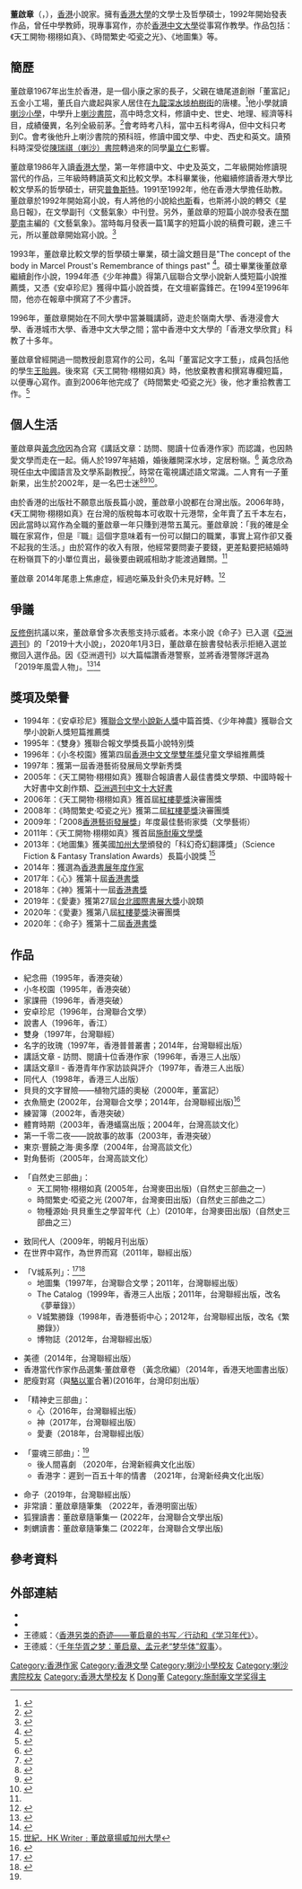 {{Infobox Writer
|name        = 董啟章
|image       = 
|imagesize   = 300px
|caption     = 
|pseudonym   = 
|birth_date  = 1967年
|birth_place = {{HKG-1959}}
|occupation  = [[作家|作家]]、[[評論家|評論家]]
|nationality = 
|period      = 
|genre       = [[小說|小說]]
|subject     = 
|movement    = 
|spouse      = [[黃念欣|黃念欣]]
|children    = 董新果
|partner     =
|signature   = 
|education= 
* [[香港大學|香港大學]]文學士（1989）
* [[香港大學|香港大學]]比較文學哲學碩士（1993）
}}

'''董啟章'''（{{lang-en|DUNG Kai Cheung}}，{{bd|1967年|||}}），[[香港|香港]]小說家。擁有[[香港大學|香港大學]]的文學士及哲學碩士，1992年開始發表作品，曾任中學教師，現專事寫作，亦於[[香港中文大學|香港中文大學]]從事寫作教學。作品包括：《天工開物·栩栩如真》、《時間繁史·啞瓷之光》、《地圖集》等。

== 簡歷 ==
董啟章1967年出生於香港，是一個小康之家的長子，父親在塘尾道創辦「董富記」五金小工場，董氏自六歲起與家人居住在[[九龍|九龍]][[深水埗|深水埗]][[柏樹街|柏樹街]]的唐樓。<ref>{{cite web |url=https://www.yahoo.com/news/%E6%88%91%E5%AF%AB%E6%95%85%E6%88%91%E5%9C%A8-%E8%91%A3%E5%95%9F%E7%AB%A0-160000337.html |title=我寫故我在 董啟章 |last= |first= |date=2014-06-25 |website= |publisher=泛華匯訊 |access-date=2019-11-03 |quote= |archive-date=2019-11-03 |archive-url=https://web.archive.org/web/20191103093021/https://www.yahoo.com/news/%E6%88%91%E5%AF%AB%E6%95%85%E6%88%91%E5%9C%A8-%E8%91%A3%E5%95%9F%E7%AB%A0-160000337.html |dead-url=no }}</ref>他小學就讀[[喇沙小學|喇沙小學]]，中學升上[[喇沙書院|喇沙書院]]，高中時念文科，修讀中史、世史、地理、經濟等科目，成績優異，名列全級前茅。<ref>{{cite web |url=http://www.hkauthoroftheyear.com/tc/author/detail/24 |title=2014年年度作家 董啟章 |last= |first= |date=2014 |website= |publisher=香港年度作家展 |access-date=2019-11-03 |quote= |archive-date=2020-08-06 |archive-url=https://web.archive.org/web/20200806160010/http://www.hkauthoroftheyear.com/tc/author/detail/24 |dead-url=no }}</ref>會考時考八科，當中五科考得A，但中文科只考到C。會考後他升上喇沙書院的預科班，修讀中國文學、中史、西史和英文。讀預科時深受從[[陳瑞祺（喇沙）書院|陳瑞祺（喇沙）書院]]轉過來的同學[[巢立仁|巢立仁]]影響。

董啟章1986年入讀[[香港大學|香港大學]]，第一年修讀中文、中史及英文，二年級開始修讀現當代的作品，三年級時轉讀英文和比較文學。本科畢業後，他繼續修讀香港大學比較文學系的哲學碩士，研究[[普魯斯特|普魯斯特]]。1991至1992年，他在香港大學擔任助教。董啟章於1992年開始寫小說，有人將他的小說給[[也斯|也斯]]看，也斯將小說的轉交《星島日報》，在文學副刊〈文藝氣象〉中刊登。另外，董啟章的短篇小說亦發表在[[關夢南|關夢南]]主編的《文藝氣象》。當時每月發表一篇1萬字的短篇小說的稿費可觀，達三千元，所以董啟章開始寫小說。<ref>{{cite news |title=「認識我的，早已認識；不認識我的，可以從這裏開始……」 ──專訪董啟章（上） |author=馮珍今 |date=2020-11-02 |work=灼見名家 |url=https://www.master-insight.com/%E3%80%8C%E8%AA%8D%E8%AD%98%E6%88%91%E7%9A%84%EF%BC%8C%E6%97%A9%E5%B7%B2%E8%AA%8D%E8%AD%98%EF%BC%9B%E4%B8%8D%E8%AA%8D%E8%AD%98%E6%88%91%E7%9A%84%EF%BC%8C%E5%8F%AF%E4%BB%A5%E5%BE%9E%E9%80%99%E8%A3%8F/}}</ref>

1993年，董啟章比較文學的哲學碩士畢業，碩士論文題目是"The concept of the body in Marcel Proust's Remembrance of things past" <ref>{{cite book |title=The concept of the body in Marcel Proust's Remembrance of things past |author=Dung Kai-cheung |year=1993 |publisher=University of Hong Kong |url=http://dx.doi.org/10.5353/th_b3121142 }}</ref>。碩士畢業後董啟章繼續創作小說，1994年憑《少年神農》得第八屆聯合文學小說新人獎短篇小說推薦獎，又憑《安卓珍尼》獲得中篇小說首獎，在文壇嶄露鋒芒。在1994至1996年間，他亦在報章中撰寫了不少書評。

1996年，董啟章開始在不同大學中當兼職講師，遊走於嶺南大學、香港浸會大學、香港城市大學、香港中文大學之間；當中香港中文大學的「香港文學欣賞」科教了十多年。

董啟章曾經開過一間教授創意寫作的公司，名叫「董富記文字工藝」，成員包括他的學生[[王貽興|王貽興]]。後來寫《天工開物·栩栩如真》時，他放棄教書和撰寫專欄短篇，以便專心寫作。直到2006年他完成了《時間繁史·啞瓷之光》後，他才重拾教書工作。<ref name="ap20061022">{{cite news |title=全職作家的無業生活 |author=梁文道 |work=蘋果日報 |date=2006-10-22 |url=https://hk.appledaily.com/columnist/20061022/GKNTUSQRK6GC3IXLKSIDBPO34M/ |accessdate=2020-11-05 |archive-date=2021-06-21 |archive-url=https://web.archive.org/web/20210621165727/https://hk.appledaily.com/columnist/20061022/GKNTUSQRK6GC3IXLKSIDBPO34M/ |dead-url=yes }}</ref>

== 個人生活 ==
董啟章與[[黃念欣|黃念欣]]因為合寫《講話文章：訪問、閱讀十位香港作家》而認識，也因熱愛文學而走在一起。倆人於1997年結婚，婚後離開深水埗，定居粉嶺。<ref>{{cite news |title=「認識我的，早已認識；不認識我的，可以從這裏開始……」 ──專訪董啟章（上） |date=2020-11-02 |author=馮珍今 |work=灼見名家  |url=https://www.master-insight.com/%E3%80%8C%E8%AA%8D%E8%AD%98%E6%88%91%E7%9A%84%EF%BC%8C%E6%97%A9%E5%B7%B2%E8%AA%8D%E8%AD%98%EF%BC%9B%E4%B8%8D%E8%AA%8D%E8%AD%98%E6%88%91%E7%9A%84%EF%BC%8C%E5%8F%AF%E4%BB%A5%E5%BE%9E%E9%80%99%E8%A3%8F/ }}</ref> 黃念欣為現任[[香港中文大學|中大]]中國語言及文學系副教授<ref name="中大黃念欣">{{cite web | language=zh-hk | publisher= | title=香港中文大學‧中國語言及文學系 | url=http://www.cuhk.edu.hk/chi/cn/Staff/WongNY.htm | author= | date= | accessdate=2008-09-20 | archive-date=2015-12-18 | archive-url=https://web.archive.org/web/20151218070031/http://www.cuhk.edu.hk/chi/cn/Staff/WongNY.htm | dead-url=no }}</ref>，時常在電視講述語文常識。二人育有一子董新果，出生於2002年，是一名巴士迷<ref name="星島">{{cite news | language = zh-hk | author = 姜秀雯| coauthors = | url = | title = 董啟章破格文學絕不妥協 |work=星島日報 |pages=Z05 | date=2007-08-19 | accessdate = 2008-09-05 }}</ref><ref name="明報">{{cite news | language = zh-hk | author = 葉敏芝 | coauthors = | url = | title = 董啟章黃念欣結新果 自在話成長| work = | publisher = 明報 | pages = 教得樂 P10-P12 | date = 2007-07-24| accessdate = 2008-09-05}}</ref><ref>{{cite news |title=拒當怪獸母親中大教授黃念欣 教子「非常道」 |date=2011-10-17 |author=王家瑜 |work=香港經濟日報 }}</ref>。

由於香港的出版社不願意出版長篇小說，董啟章小說都在台灣出版。2006年時，《天工開物‧栩栩如真》在台灣的版稅每本可收取十元港幣，全年賣了五千本左右，因此當時以寫作為全職的董啟章一年只賺到港幣五萬元。董啟章說：「我的確是全職在家寫作，但是『職』這個字意味着有一份可以餬口的職業，事實上寫作卻又養不起我的生活。」由於寫作的收入有限，他經常要問妻子要錢，更差點要把結婚時在粉嶺買下的小單位賣出，最後要由親戚相助才能渡過難關。<ref name="ap20061022" />

董啟章 2014年尾患上焦慮症，經過吃藥及針灸仍未見好轉。<ref>{{cite news |title=董啟章：今次寫 科幻小說 |date=2019-01-18 |work=明報 |url=https://news.mingpao.com/ins/%E6%96%87%E6%91%98/article/20190118/s00022/1547799019313/%E8%91%A3%E5%95%9F%E7%AB%A0-%E4%BB%8A%E6%AC%A1%E5%AF%AB-%E7%A7%91%E5%B9%BB%E5%B0%8F%E8%AA%AA |accessdate=2020-11-05 |archive-date=2019-02-06 |archive-url=https://web.archive.org/web/20190206024403/https://news.mingpao.com/ins/%e6%96%87%e6%91%98/article/20190118/s00022/1547799019313/%e8%91%a3%e5%95%9f%e7%ab%a0-%e4%bb%8a%e6%ac%a1%e5%af%ab-%e7%a7%91%e5%b9%bb%e5%b0%8f%e8%aa%aa |dead-url=no }}</ref>

== 爭議 ==
[[反修例|反修例]]抗議以來，董啟章曾多次表態支持示威者。本來小說《命子》已入選《[[亞洲週刊|亞洲週刊]]》的「2019十大小說」，2020年1月3日，董啟章在臉書發帖表示拒絕入選並撤回入選作品。因《亞洲週刊》以大篇幅讚香港警察，並將香港警隊評選為「2019年風雲人物」。<ref>{{cite news |title=董啟章轟《亞洲週刊》無視警暴 |date=2020-01-04 |author= |work=蘋果日報 |url=https://hk.appledaily.com/local/20200104/CWL4OAYLJH2KLP7LOATV7PHG7E/ |accessdate=2020-11-05 |archive-date=2021-05-29 |archive-url=https://web.archive.org/web/20210529225848/https://hk.appledaily.com/local/20200104/CWL4OAYLJH2KLP7LOATV7PHG7E/ |dead-url=no }}</ref><ref>{{cite news |title=《亞洲週刊》捧港警 作家董啟章羞與為伍 |date=2020-01-04 |author=孫芸 |work=大紀元 |url=https://www.epochtimes.com/b5/20/1/3/n11766347.htm |accessdate=2020-11-05 |archive-date=2020-01-06 |archive-url=https://web.archive.org/web/20200106220926/http://www.epochtimes.com/b5/20/1/3/n11766347.htm |dead-url=no }}</ref>{{better source needed|date=2021-05-26}}

==獎項及榮譽==
*1994年：《安卓珍尼》獲[[聯合文學小說新人獎|聯合文學小說新人獎]]中篇首獎、《少年神農》獲聯合文學小說新人獎短篇推薦獎
*1995年：《雙身》獲聯合報文學獎長篇小說特別獎
*1996年：《小冬校園》獲第四屆[[香港中文文學雙年獎|香港中文文學雙年獎]]兒童文學組推薦獎
*1997年：獲第一屆香港藝術發展局文學新秀獎
*2005年：《天工開物·栩栩如真》獲聯合報讀書人最佳書獎文學類、中國時報十大好書中文創作類、[[亞洲週刊中文十大好書|亞洲週刊中文十大好書]]
*2006年：《天工開物·栩栩如真》獲首屆[[紅樓夢獎|紅樓夢獎]]決審團獎
*2008年：《時間繁史·啞瓷之光》獲第二屆[[紅樓夢獎|紅樓夢獎]]決審團獎
*2009年：「2008[[香港藝術發展獎|香港藝術發展獎]]」年度最佳藝術家獎（文學藝術）
*2011年：《天工開物·栩栩如真》獲首屆[[施耐庵文學獎|施耐庵文學獎]]
*2013年：《地圖集》獲美國[[加州大學|加州大學]]頒發的「科幻奇幻翻譯獎」（Science Fiction & Fantasy Translation Awards）長篇小說獎 <ref>[http://premium.mingpao.com/pda/ppc/colDocDetail.cfm?PublishDate=20130831&File=vx001b.txt&token=b218bc260b89c0 世紀．HK Writer﹕董啟章揚威加州大學]</ref>
*2014年：獲選為[[香港書展年度作家|香港書展年度作家]]
*2017年：《心》獲第十屆[[香港書獎|香港書獎]]
*2018年：《神》獲第十一屆[[香港書獎|香港書獎]]
*2019年：《愛妻》獲第27屆[[台北國際書展大獎|台北國際書展大獎]]小說類
*2020年：《愛妻》獲第八屆[[紅樓夢獎|紅樓夢獎]]決審團獎
*2020年：《命子》獲第十二屆[[香港書獎|香港書獎]]

==作品==
*紀念冊（1995年，香港突破）
*小冬校園（1995年，香港突破）
*家課冊（1996年，香港突破）
*安卓珍尼（1996年，台灣聯合文學）
*說書人（1996年，香江）
*雙身（1997年，台灣聯經）
*名字的玫瑰（1997年，香港普普叢書；2014年，台灣聯經出版）
*講話文章 - 訪問、閱讀十位香港作家（1996年，香港三人出版）
*講話文章II - 香港青年作家訪談與評介（1997年，香港三人出版）
*同代人（1998年，香港三人出版）
*貝貝的文字冒險——植物咒語的奧秘（2000年，董富記）
*衣魚簡史 (2002年，台灣聯合文學；2014年，台灣聯經出版)<ref>{{Google books |id=zLr-AwAAQBAJ |title=衣魚簡史：董啟章中短篇小說集Ⅱ |date=2014-06-20 }}</ref>
*練習簿（2002年，香港突破）
*體育時期（2003年，香港蟻窩出版；2004年，台灣高談文化）
*第一千零二夜——說故事的故事（2003年，香港突破）
*東京·豐饒之海·奧多摩（2004年，台灣高談文化）
*對角藝術（2005年，台灣高談文化）

*「自然史三部曲」：
** 天工開物·栩栩如真 (2005年，台灣麥田出版)（自然史三部曲之一）
** 時間繁史·啞瓷之光 (2007年，台灣麥田出版)（自然史三部曲之二）
** 物種源始·貝貝重生之學習年代（上）(2010年，台灣麥田出版)（自然史三部曲之三）

*致同代人（2009年，明報月刊出版）
*在世界中寫作，為世界而寫（2011年，聯經出版）

*「V城系列」：<ref>{{Cite web|title=聯經出版事業公司 - V城系列四部曲限量書盒紀念版（地圖集＋夢華錄＋繁勝錄＋博物誌）|url=http://www.linkingbooks.com.tw/LNB/book/Book.aspx?ID=184222|access-date=2022-05-23|work=www.linkingbooks.com.tw}}</ref><ref name="soul">{{Cite web|title=靈魂三部曲|url=https://www.mpweekly.com/culture/%e8%91%a3%e5%95%9f%e7%ab%a0-%e5%b0%88%e6%ac%84-194219|access-date=2022-05-23|date=2021-11-29|work=明周文化|language=en-US}}</ref>
** 地圖集（1997年，台灣聯合文學；2011年，台灣聯經出版）
** The Catalog（1999年，香港三人出版；2011年，台灣聯經出版，改名《夢華錄》）
** V城繁勝錄（1998年，香港藝術中心；2012年，台灣聯經出版，改名《繁勝錄》）
** 博物誌（2012年，台灣聯經出版）

*美德（2014年，台灣聯經出版）
*香港當代作家作品選集·董啟章卷 （黃念欣編）（2014年，香港天地圖書出版）
*肥瘦對寫（與[[駱以軍|駱以軍]]合著)(2016年，台灣印刻出版）

*「精神史三部曲」：
** 心（2016年，台灣聯經出版）
** 神（2017年，台灣聯經出版）
** 愛妻（2018年，台灣聯經出版）

*「靈魂三部曲」：<ref name="soul" />
** 後人間喜劇 （2020年，台灣新經典文化出版）
** 香港字：遲到一百五十年的情書 （2021年，台灣新经典文化出版）

*命子（2019年，台灣聯經出版）
*非常讀：董啟章隨筆集 （2022年，香港明窗出版）
*狐狸讀書：董啟章隨筆集一 (2022年，台灣聯合文學出版)
*刺蝟讀書：董啟章隨筆集二 (2022年，台灣聯合文學出版)

==參考資料==
{{reflist}}

==外部連結==
*{{facebook|dungkaicheungpage|Dung Kai-cheung 董啟章}}
*{{imdb name|0360334}}
*王德威：〈[http://www.nssd.org/articles/article_read.aspx?id=45734011 香港另类的奇迹——董启章的书写／行动和《学习年代》]{{Wayback|url=http://www.nssd.org/articles/article_read.aspx?id=45734011 |date=20180206190251 }}〉。
*王德威：〈[http://www.nssd.org/articles/article_read.aspx?id=41325884# 千年华胥之梦：董启章、孟元老“梦华体”叙事]{{Wayback|url=http://www.nssd.org/articles/article_read.aspx?id=41325884 |date=20180206190240 }}〉。

{{紅樓夢獎|第一、二、八屆}}
{{施耐庵文学奖}}

{{Authority control}}

[[Category:香港作家|Category:香港作家]]
[[Category:香港文學|Category:香港文學]]
[[Category:喇沙小學校友|Category:喇沙小學校友]]
[[Category:喇沙書院校友|Category:喇沙書院校友]]
[[Category:香港大學校友|Category:香港大學校友]]
[[Category:董姓|K]]
[[Category:紅樓夢獎得主|Dong董]]
[[Category:施耐庵文学奖得主|Category:施耐庵文学奖得主]]
